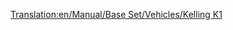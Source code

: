 [[Translation:en/Manual/Base Set/Vehicles/Kelling K1]]
{{hu/Navbox Légi járművek}}
{{hu/Repülőgépek|Name=Kelling K1
|Image=[[File:en/KellingK1.png|Kelling K1]]
|Cost=34.863 (69,726)
|Speed=947 km/h (592 MPH)
|Annual=4.781 (9,562)
|Designed=2022
|Lifespan=22
|Capacity=65 utas és 18 csomag levél
|Description=Futurisztikus repülőgép, a Kelling ismeretlen cég.
|Real-life=--
}}